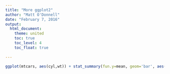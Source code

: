```yaml
---
title: "More ggplot2"
author: "Matt O'Donnell"
date: "February 7, 2016"
output: 
  html_document:
    theme: united
    toc: true
    toc_level: 4
    toc_float: true
    
---
```





```r

ggplot(mtcars, aes(cyl,wt)) + stat_summary(fun.y=mean, geom='bar', aes(fill=factor(cyl))) + stat_summary(fun.data=mean_cl_boot, geom='errorbar', width=0.2)

```
